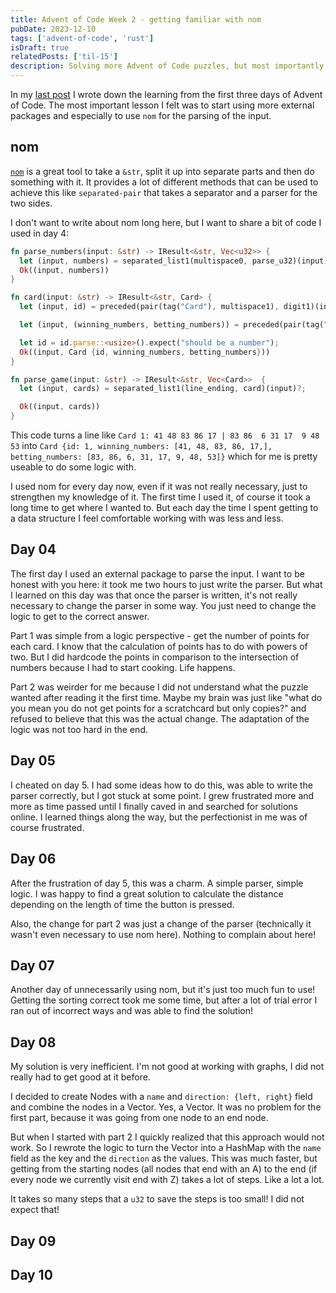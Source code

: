 ```yaml
---
title: Advent of Code Week 2 - getting familiar with nom
pubDate: 2023-12-10
tags: ['advent-of-code', 'rust']
isDraft: true
relatedPosts: ['til-15']
description: Solving more Advent of Code puzzles, but most importantly getting to know how to parse string with nom
---
```


In my [last post](/blog/til-15) I wrote down the learning from the first three days of Advent of Code. The most important lesson I felt was to start using more external packages and especially to use `nom` for the parsing of the input.

## nom

[`nom`](https://crates.io/crates/nom) is a great tool to take a `&str`, split it up into separate parts and then do something with it. It provides a lot of different methods that can be used to achieve this like `separated-pair` that takes a separator and a parser for the two sides.

I don't want to write about nom long here, but I want to share a bit of code I used in day 4:

```rust
fn parse_numbers(input: &str) -> IResult<&str, Vec<u32>> {
  let (input, numbers) = separated_list1(multispace0, parse_u32)(input)?;
  Ok((input, numbers))
}

fn card(input: &str) -> IResult<&str, Card> {
  let (input, id) = preceded(pair(tag("Card"), multispace1), digit1)(input)?;

  let (input, (winning_numbers, betting_numbers)) = preceded(pair(tag(":"), multispace1),separated_pair(parse_numbers, pair(tag(" | "), multispace0), parse_numbers))(input)?;

  let id = id.parse::<usize>().expect("should be a number");
  Ok((input, Card {id, winning_numbers, betting_numbers}))
}

fn parse_game(input: &str) -> IResult<&str, Vec<Card>>  {
  let (input, cards) = separated_list1(line_ending, card)(input)?;

  Ok((input, cards))
}
```

This code turns a line like `Card 1: 41 48 83 86 17 | 83 86  6 31 17  9 48 53` into `Card {id: 1, winning_numbers: [41, 48, 83, 86, 17,], betting_numbers: [83, 86, 6, 31, 17, 9, 48, 53]}` which for me is pretty useable to do some logic with.

I used nom for every day now, even if it was not really necessary, just to strengthen my knowledge of it. The first time I used it, of course it took a long time to get where I wanted to. But each day the time I spent getting to a data structure I feel comfortable working with was less and less.

## Day 04

The first day I used an external package to parse the input. I want to be honest with you here: it took me two hours to just write the parser. But what I learned on this day was that once the parser is written, it's not really necessary to change the parser in some way. You just need to change the logic to get to the correct answer.

Part 1 was simple from a logic perspective - get the number of points for each card. I know that the calculation of points has to do with powers of two. But I did hardcode the points in comparison to the intersection of numbers because I had to start cooking. Life happens.

Part 2 was weirder for me because I did not understand what the puzzle wanted after reading it the first time. Maybe my brain was just like "what do you mean you do not get points for a scratchcard but only copies?" and refused to believe that this was the actual change. The adaptation of the logic was not too hard in the end.

## Day 05

I cheated on day 5. I had some ideas how to do this, was able to write the parser correctly, but I got stuck at some point. I grew frustrated more and more as time passed until I finally caved in and searched for solutions online. I learned things along the way, but the perfectionist in me was of course frustrated.

## Day 06

After the frustration of day 5, this was a charm. A simple parser, simple logic. I was happy to find a great solution to calculate the distance depending on the length of time the button is pressed.

Also, the change for part 2 was just a change of the parser (technically it wasn't even necessary to use nom here). Nothing to complain about here!

## Day 07

Another day of unnecessarily using nom, but it's just too much fun to use! Getting the sorting correct took me some time, but after a lot of trial error I ran out of incorrect ways and was able to find the solution!

## Day 08

My solution is very inefficient. I'm not good at working with graphs, I did not really had to get good at it before.

I decided to create Nodes with a `name` and `direction: {left, right}` field and combine the nodes in a Vector. Yes, a Vector. It was no problem for the first part, because it was going from one node to an end node.

But when I started with part 2 I quickly realized that this approach would not work. So I rewrote the logic to turn the Vector into a HashMap with the `name` field as the key and the `direction` as the values. This was much faster, but getting from the starting nodes (all nodes that end with an A) to the end (if every node we currently visit end with Z) takes a lot of steps. Like a lot a lot.

It takes so many steps that a `u32` to save the steps is too small! I did not expect that!

## Day 09

## Day 10